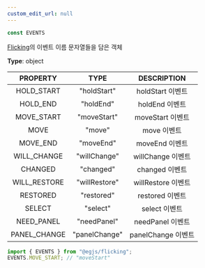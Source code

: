 ```yaml
---
custom_edit_url: null
---
```


```ts
const EVENTS
```

<div>

</div>

[Flicking](Flicking)의 이벤트 이름 문자열들을 담은 객체

**Type**: object

|PROPERTY|TYPE|DESCRIPTION|
|:---:|:---:|:---:|
|HOLD_START|"holdStart"|holdStart 이벤트|
|HOLD_END|"holdEnd"|holdEnd 이벤트|
|MOVE_START|"moveStart"|moveStart 이벤트|
|MOVE|"move"|move 이벤트|
|MOVE_END|"moveEnd"|moveEnd 이벤트|
|WILL_CHANGE|"willChange"|willChange 이벤트|
|CHANGED|"changed"|changed 이벤트|
|WILL_RESTORE|"willRestore"|willRestore 이벤트|
|RESTORED|"restored"|restored 이벤트|
|SELECT|"select"|select 이벤트|
|NEED_PANEL|"needPanel"|needPanel 이벤트|
|PANEL_CHANGE|"panelChange"|panelChange 이벤트|

```ts
import { EVENTS } from "@egjs/flicking";
EVENTS.MOVE_START; // "moveStart"
```

